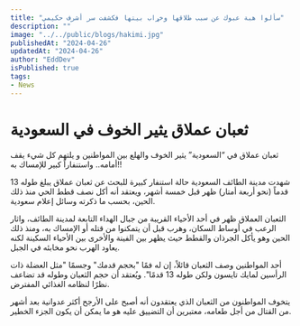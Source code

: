 ```yaml
---
title: "سألوا هبة عبوك عن سبب طلاقها وخړاب بيتها فكشفت سر أشرف حكيمي"
description: ""
image: "../../public/blogs/hakimi.jpg"
publishedAt: "2024-04-26"
updatedAt: "2024-04-26"
author: "EddDev"
isPublished: true
tags:
- News
---
```



# ثعبان عملاق يثير الخوف في السعودية

ثعبان عملاق في “السعودية” يثير الخوف والهلع بين المواطنين و يلتهم كل شيء يقف أمامه.. واستنفاراً كبير للإمساك به!!

شهدت مدينة الطائف السعودية حالة استنفار كبيرة للبحث عن ثعبان عملاق يبلغ طوله 13 قدماً (نحو أربعة أمتار) ظهر قبل خمسة أشهر، ويعتقد أنه أكل نصف قطط الحي منذ ذلك الحين، بحسب ما ذكرته وسائل إعلام سعودية.

الثعبان العملاق ظهر في أحد الأحياء القريبة من جبال الهداء التابعة لمدينة الطائف، واثار الرعب في أوساط السكان، وهرب قبل أن يتمكنوا من قتله أو الإمساك به، ومنذ ذلك الحين وهو يأكل الجرذان والقطط حيث يظهر بين الفينة والأخرى بين الأحياء السكينة لكنه يعاود الهرب نحو مخابئه في الجبل.

أحد المواطنين وصف الثعبان قائلاً، إن له فمًا "بحجم قدمك" وجسمًا "مثل العضلة ذات الرأسين لمايك تايسون ولكن طوله 13 قدمًا". ويُعتقد أن حجم الثعبان وطوله قد تضاعف نظرًا لنظامه الغذائي المفترض.

يتخوف المواطنون من الثعبان الذي يعتقدون أنه أصبح على الأرجح أكثر عدوانية بعد أشهر من القتال من أجل طعامه، معتبرين أن التضييق عليه هو ما يمكن أن يكون الجزء الخطير.
